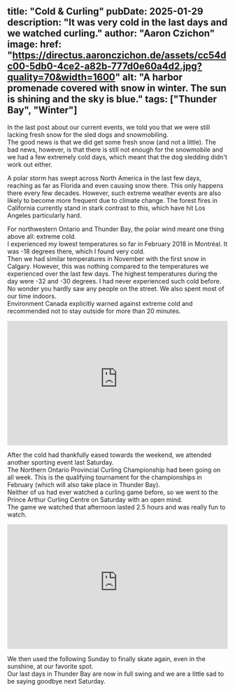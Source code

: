 title: "Cold & Curling"
pubDate: 2025-01-29
description: "It was very cold in the last days and we watched curling."
author: "Aaron Czichon"
image:
  href: "https://directus.aaronczichon.de/assets/cc54dc00-5db0-4ce2-a82b-777d0e60a4d2.jpg?quality=70&width=1600"
  alt: "A harbor promenade covered with snow in winter. The sun is shining and the sky is blue."
tags: ["Thunder Bay", "Winter"]
---


In the last post about our current events, we told you that we were still lacking fresh snow for the sled dogs and snowmobiling.   
The good news is that we did get some fresh snow (and not a little). The bad news, however, is that there is still not enough for the snowmobile and we had a few extremely cold days, which meant that the dog sledding didn't work out either.   

A polar storm has swept across North America in the last few days, reaching as far as Florida and even causing snow there. This only happens there every few decades. However, such extreme weather events are also likely to become more frequent due to climate change. The forest fires in California currently stand in stark contrast to this, which have hit Los Angeles particularly hard.   

<DirectusImage assetId="c83cac6f-3160-4076-a57e-bd8789115b49.jpg" />

For northwestern Ontario and Thunder Bay, the polar wind meant one thing above all: extreme cold.    
I experienced my lowest temperatures so far in February 2018 in Montréal. It was -18 degrees there, which I found very cold.    
Then we had similar temperatures in November with the first snow in Calgary. However, this was nothing compared to the temperatures we experienced over the last few days. The highest temperatures during the day were -32 and -30 degrees. I had never experienced such cold before.    
No wonder you hardly saw any people on the street. We also spent most of our time indoors.   
Environment Canada explicitly warned against extreme cold and recommended not to stay outside for more than 20 minutes.

<div style="position: relative; padding-top: 56.25%;">
  <iframe
    src="https://customer-rnx58v5rm01lsk0m.cloudflarestream.com/6f2e93e13b71b3cb10f83cf3833553eb/iframe?poster=https%3A%2F%2Fcustomer-rnx58v5rm01lsk0m.cloudflarestream.com%2F6f2e93e13b71b3cb10f83cf3833553eb%2Fthumbnails%2Fthumbnail.jpg%3Ftime%3D%26height%3D600"
    loading="lazy"
    style="border: none; position: absolute; top: 0; left: 0; height: 100%; width: 100%;"
    allow="accelerometer; gyroscope; autoplay; encrypted-media; picture-in-picture;"
    allowfullscreen="true"
  ></iframe>
</div>

After the cold had thankfully eased towards the weekend, we attended another sporting event last Saturday.    
The Northern Ontario Provincial Curling Championship had been going on all week. This is the qualifying tournament for the championships in February (which will also take place in Thunder Bay).   
Neither of us had ever watched a curling game before, so we went to the Prince Arthur Curling Centre on Saturday with an open mind.   
The game we watched that afternoon lasted 2.5 hours and was really fun to watch.   

<div style="position: relative; padding-top: 56.25%;">
  <iframe
    src="https://customer-rnx58v5rm01lsk0m.cloudflarestream.com/b0f09bd31db7abacb582e582c4f361ca/iframe?poster=https%3A%2F%2Fcustomer-rnx58v5rm01lsk0m.cloudflarestream.com%2Fb0f09bd31db7abacb582e582c4f361ca%2Fthumbnails%2Fthumbnail.jpg%3Ftime%3D%26height%3D600"
    loading="lazy"
    style="border: none; position: absolute; top: 0; left: 0; height: 100%; width: 100%;"
    allow="accelerometer; gyroscope; autoplay; encrypted-media; picture-in-picture;"
    allowfullscreen="true"
  ></iframe>
</div>

We then used the following Sunday to finally skate again, even in the sunshine, at our favorite spot.   
Our last days in Thunder Bay are now in full swing and we are a little sad to be saying goodbye next Saturday.

<DirectusGallery folderName="58 Cold and Curling" />